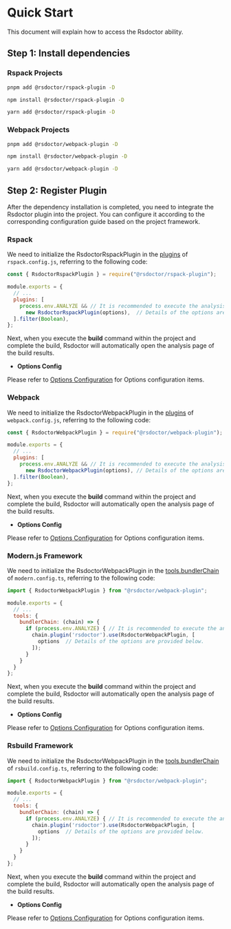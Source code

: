 # Quick Start

This document will explain how to access the Rsdoctor ability.

## Step 1: Install dependencies

### Rspack Projects

<Tabs>

<Tab label="pnpm">

```bash
pnpm add @rsdoctor/rspack-plugin -D
```

</Tab>

<Tab label="npm">

```bash
npm install @rsdoctor/rspack-plugin -D
```

</Tab>

<Tab label="yarn">

```bash
yarn add @rsdoctor/rspack-plugin -D
```

</Tab>

</Tabs>

### Webpack Projects


<Tabs>

<Tab label="pnpm">

```bash
pnpm add @rsdoctor/webpack-plugin -D
```

</Tab>

<Tab label="npm">

```bash
npm install @rsdoctor/webpack-plugin -D
```

</Tab>

<Tab label="yarn">

```bash
yarn add @rsdoctor/webpack-plugin -D
```

</Tab>

</Tabs>

## Step 2: Register Plugin

After the dependency installation is completed, you need to integrate the Rsdoctor plugin into the project. You can configure it according to the corresponding configuration guide based on the project framework.


### Rspack

We need to initialize the RsdoctorRspackPlugin in the [plugins](https://www.rspack.dev/config/plugins.html#plugins) of `rspack.config.js`, referring to the following code:

```js
const { RsdoctorRspackPlugin } = require("@rsdoctor/rspack-plugin");

module.exports = {
  // ...
  plugins: [
    process.env.ANALYZE && // It is recommended to execute the analysis plugin when ANALYZE is true, because the plugin may increase the build time.
      new RsdoctorRspackPlugin(options),  // Details of the options are provided below. 
  ].filter(Boolean),
};
```

Next, when you execute the **build** command within the project and complete the build, Rsdoctor will automatically open the analysis page of the build results.

- **Options Config**

Please refer to [Options Configuration](../../config/options/index) for Options configuration items.


### Webpack

We need to initialize the RsdoctorWebpackPlugin in the [plugins](https://webpack.js.org/configuration/plugins/#plugins) of `webpack.config.js`, referring to the following code:

```js
const { RsdoctorWebpackPlugin } = require("@rsdoctor/webpack-plugin");

module.exports = {
  // ...
  plugins: [
    process.env.ANALYZE && // It is recommended to execute the analysis plugin when ANALYZE is true, because the plugin may increase the build time.
      new RsdoctorWebpackPlugin(options), // Details of the options are provided below. 
  ].filter(Boolean),
};
```

Next, when you execute the **build** command within the project and complete the build, Rsdoctor will automatically open the analysis page of the build results.

- **Options Config**

Please refer to [Options Configuration](../../config/options/index) for Options configuration items.


### Modern.js Framework

We need to initialize the RsdoctorWebpackPlugin in the [tools.bundlerChain](https://modernjs.dev/configure/app/tools/bundler-chain.html#toolsbundlerchain) of `modern.config.ts`, referring to the following code:

```js
import { RsdoctorWebpackPlugin } from "@rsdoctor/webpack-plugin";

module.exports = {
  // ...
  tools: {
    bundlerChain: (chain) => {
      if (process.env.ANALYZE) { // It is recommended to execute the analysis plugin when ANALYZE is true, because the plugin may increase the build time.
        chain.plugin('rsdoctor').use(RsdoctorWebpackPlugin, [
          options  // Details of the options are provided below. 
        ]);
      }
    }
  }
};
```

Next, when you execute the **build** command within the project and complete the build, Rsdoctor will automatically open the analysis page of the build results.

- **Options Config**

Please refer to [Options Configuration](../../config/options/index) for Options configuration items.


### Rsbuild Framework

We need to initialize the RsdoctorWebpackPlugin in the [tools.bundlerChain](https://rsbuild.dev/guide/basic/configure-rspack#toolsbundlerchain) of `rsbuild.config.ts`, referring to the following code:


```js
import { RsdoctorWebpackPlugin } from "@rsdoctor/webpack-plugin";

module.exports = {
  // ...
  tools: {
    bundlerChain: (chain) => {
      if (process.env.ANALYZE) { // It is recommended to execute the analysis plugin when ANALYZE is true, because the plugin may increase the build time.
        chain.plugin('rsdoctor').use(RsdoctorWebpackPlugin, [
          options  // Details of the options are provided below. 
        ]);
      }
    }
  }
};
```

Next, when you execute the **build** command within the project and complete the build, Rsdoctor will automatically open the analysis page of the build results.

- **Options Config**

Please refer to [Options Configuration](../../config/options/index) for Options configuration items.